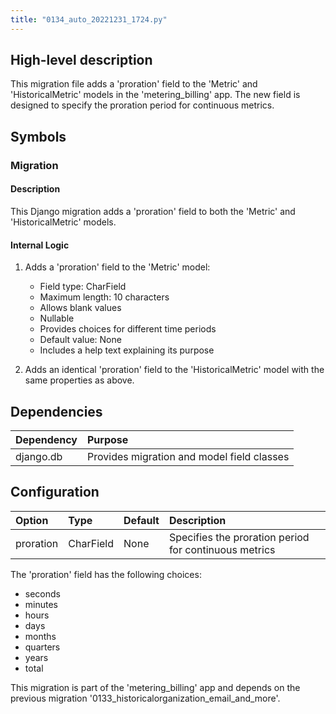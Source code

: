 ```yaml
---
title: "0134_auto_20221231_1724.py"
---
```


## High-level description
This migration file adds a 'proration' field to the 'Metric' and 'HistoricalMetric' models in the 'metering_billing' app. The new field is designed to specify the proration period for continuous metrics.

## Symbols

### Migration
#### Description
This Django migration adds a 'proration' field to both the 'Metric' and 'HistoricalMetric' models.

#### Internal Logic
1. Adds a 'proration' field to the 'Metric' model:
   - Field type: CharField
   - Maximum length: 10 characters
   - Allows blank values
   - Nullable
   - Provides choices for different time periods
   - Default value: None
   - Includes a help text explaining its purpose

2. Adds an identical 'proration' field to the 'HistoricalMetric' model with the same properties as above.

## Dependencies
| Dependency | Purpose |
|:-----------|:--------|
| django.db | Provides migration and model field classes |

## Configuration
| Option | Type | Default | Description |
|:-------|:-----|:--------|:------------|
| proration | CharField | None | Specifies the proration period for continuous metrics |

The 'proration' field has the following choices:
- seconds
- minutes
- hours
- days
- months
- quarters
- years
- total

This migration is part of the 'metering_billing' app and depends on the previous migration '0133_historicalorganization_email_and_more'.